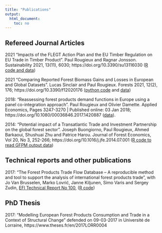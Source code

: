 ```yaml
---
title: "Publications"
output: 
  html_document: 
    toc: no
---
```



## Refereed Journal Articles

2021 "Impacts of the FLEGT Action Plan and the EU Timber Regulation on EU Trade in Timber Product".
Paul Rougieux and Ragnar Jonsson.
Sustainability 2021, 13(11), 6030; https://doi.org/10.3390/su13116030
([R code and data](https://gitlab.com/paulrougieux/eutr_trade_impact_sustainability/))

2021 "Comparing Reported Forest Biomass Gains and Losses in European and Global Datasets".
Lucas Sinclair and Paul Rougieux.
Forests 2021, 12(2), 176; https://doi.org/10.3390/f12020176 
([python code](https://github.com/xapple/forest_puller) and [data](https://github.com/xapple/puller_cache))

2018: "Reassessing forest products demand functions in Europe using a panel co-integration approach".
Paul Rougieux and Olivier Damette.
Applied Economics, Pages 3247-3270 | Published online: 03 Jan 2018;
https://doi.org/10.1080/00036846.2017.1420887
([data](data/data_Reassessing_forest_products_demand_functions_in_Europe_using_a_panel_cointegration_approach.zip)).

2014: "Potential impact of a Transatlantic Trade and Investment Partnership on the global forest sector".
Joseph Buongiorno, Paul Rougieux, Ahmed Barkaoui, Shushuai Zhu and Patrice Harou.
Journal of Forest Economics, Vol 20, No 3, 252-266;
https://doi.org/10.1016/j.jfe.2014.07.001
([R code to read GFPM output data](https://github.com/paulrougieux/GFPMoutput))


## Technical reports and other publications

2017: "The Forest Products Trade Flow Database – A reproducible method and tool to support the analysis of international forest products trade", 
with Jo Van Brusselen, Marko Lovrić, Janne Kiljunen, Simo Varis and Sergey Zudin,
[EFI Technical Report No 100](http://www.efi.int/portal/virtual_library/publications/technical_reports/),
([R code](https://github.com/EuropeanForestInstitute/tradeflows))


## PhD Thesis

2017: "Modelling European Forest Products Consumption and Trade in a Context of Structural Change"
defended on 09-03-2017 in Université de Lorraine, https://www.theses.fr/en/2017LORR0004


